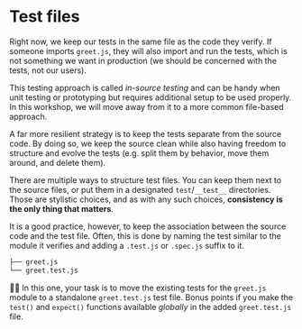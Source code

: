 # Test files

Right now, we keep our tests in the same file as the code they verify. If someone imports `greet.js`, they will also import and run the tests, which is not something we want in production (we should be concerned with the tests, not our users).

<callout-warning>This testing approach is called _in-source testing_ and can be handy when unit testing or prototyping but requires additional setup to be used properly. In this workshop, we will move away from it to a more common file-based approach.</callout-warning>

A far more resilient strategy is to keep the tests separate from the source code. By doing so, we keep the source clean while also having freedom to structure and evolve the tests (e.g. split them by behavior, move them around, and delete them).

There are multiple ways to structure test files. You can keep them next to the source files, or put them in a designated `test`/`__test__` directories. Those are stylistic choices, and as with any such choices, **consistency is the only thing that matters**.

It is a good practice, however, to keep the association between the source code and the test file. Often, this is done by naming the test similar to the module it verifies and adding a `.test.js` or `.spec.js` suffix to it.

```txt lines=2 nonumber
├── greet.js
└── greet.test.js
```

👨‍💼 In this one, your task is to move the existing tests for the `greet.js` module to a standalone `greet.test.js` test file. Bonus points if you make the `test()` and `expect()` functions available _globally_ in the added `greet.test.js` file.
